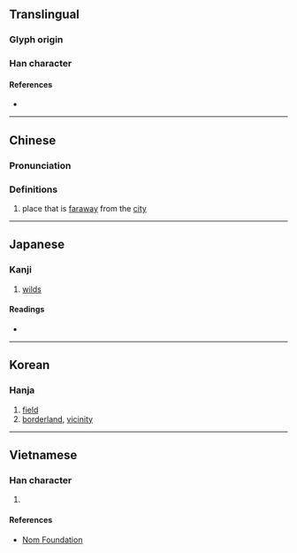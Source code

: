 {{character info/new}}
==Translingual==

===Glyph origin===
{{Han etym}}

===Han character===
{{Han char|rn=32|rad=土|as=05|sn=8|four=47120|canj=GBR|ids=⿰土冋}}

====References====
* {{Han ref|kx=0226.290|dkj=04985|dj=0462.070|hdz=10432.030|uh=5770|ud=22384|bh=CBF7|bd=52215}}

----

==Chinese==
{{zh-forms|alt=冂,冋}}

===Pronunciation===
{{zh-pron
|m=jiōng
|c=gwing1
|mc=y
|oc=y
|ma=
|cat=n
}}

===Definitions===
{{zh-hanzi}}

# place that is [[faraway]] from the [[city]]

----

==Japanese==

===Kanji===
{{ja-kanji|grade=|rs=土05}}

# [[wilds]]

====Readings====
* {{ja-readings|on=[[けい]] (kei), [[きょう]] (kyō)|kun=}}

----

==Korean==

===Hanja===
{{ko-hanja|hangeul=경|rv=gyeong|mr=kyŏng}}

# [[field]]
# [[borderland]], [[vicinity]]

----

==Vietnamese==

===Han character===
{{vi-hantu|[[quynh]]|rs=土05}}

# {{defn|lang=vi|sort=土05}}

====References====
* [http://nomfoundation.org/common/nom_details.php?codepoint=5770 Nom Foundation]